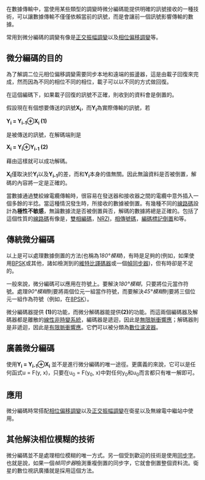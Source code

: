 {{original research|time=2016-06-30T09:22:57+00:00}}
{{unreferenced|time=2016-06-30T09:22:57+00:00}}
在數據傳輸中，當使用某些類型的調變時微分編碼能提供明確的訊號接收的一種技術，可以讓數據傳輸不僅僅依賴當前的訊號，而是會讓前一個訊號影響傳輸的數據。

常用到微分編碼的調變有像是[[正交振幅調變|正交振幅調變]]以及[[相位偏移調變|相位偏移調變]]等。

== 微分編碼的目的 ==
為了解調二位元相位偏移調變需要同步本地和遠端的振盪器，這是由載子回復來完成，然而因為不同的相位不同的相位，載子可以以不同的方式做回復。

在這個編碼下，如果載子回復的訊號不正確，則收到的資料會是倒置的。

假設現在有個想要傳送的訊號'''X<sub>i</sub>'''，而'''Y<sub>i</sub>'''為實際傳輸的訊號，若

'''Y<sub>i</sub> = Y<sub>i-1</sub>⊕X<sub>i</sub>   (1)'''

是被傳送的訊號，在解碼端則是

'''X<sub>i</sub> = Y<sub>i</sub>⊕Y<sub>i-1</sub>   (2)'''

藉由這樣就可以成功解碼。

'''X<sub>i</sub>'''僅取決於'''Y<sub>i</sub>'''以及'''Y<sub>i-1</sub>'''的差，而和'''Y<sub>i</sub>'''本身的值無關。因此無論資料是否被倒置，解碼的內容將一定是正確的。

當數據通過雙絞線電纜傳輸時，很容易在發送器和接收器之間的電纜中意外插入一個多餘的半捻。當這種情況發生時，所接收的數據被倒置。有幾種不同的[[线路码|線路碼]]設計為'''極性不敏感'''，無論數據流是否被倒置與否，解碼的數據將總是正確的。包括了這個性質的[[线路码|線路碼]]有像是{{tsl|en|Differential_Manchester_encoding|差分曼徹斯特編碼}}，[[交替反转码|雙相編碼]]，[[NRZI|NRZI]]，[[传号反转码|相傳號碼]]，[[传号反转码|編碼標記倒置]]和{{tsl|en|MLT-3_encoding|MLT-3編碼}}等。

== 傳統微分編碼 ==
以上是可以處理數據倒置的方法(也稱為''180°模糊'')，有時是足夠的(例如，如果使用[[相位偏移調變|BPSK]]或其他，諸如檢測到的[[Viterbi_decoder|維特比譯碼器]]或一個[[Frame_synchronization|幀同步器]])，但有時卻是不足的。

一般來說，微分編碼可以應用在符號上。要解決''180°模糊''，只要將位元當作符號。處理''90°模糊''則要將兩個位元一組當作符號，而要解決''45°模糊''則要將三個位元一組作為符號（例如，在[[8PSK|8PSK]]）。

微分編碼器提供 '''(1)'''的功能，而微分解碼器能提供'''(2)'''的功能。而這兩個編碼器及解碼器都是離散的[[线性时不变系统理论|線性非時變系統]]，編碼器是遞迴，因此是[[無限脈衝響應濾波器|無限脈衝響應]]；解碼器則是非遞迴，因此是[[有限脈衝響應濾波器|有限脈衝響應]]。它們可以被分類為[[数字滤波器|數位濾波器]]。

== 廣義微分編碼 ==
使用'''Y<sub>i</sub> = Y<sub>i-1</sub>⊕X<sub>i</sub>''' 並不是進行微分編碼的唯一途徑。更廣義的來說，它可以是任何函式u = F(y, x)，只要在u<sub>0</sub> = F(y<sub>0</sub>, x)中對任何y<sub>0</sub>和u<sub>0</sub>而言都只有唯一解即可。

== 應用 ==
微分編碼時常搭配[[相位偏移調變|相位偏移調變]]以及[[正交振幅調變|正交振幅調變]]在衛星以及無線電中繼站中使用。

== 其他解決相位模糊的技術 ==
微分編碼並不是處理相位模糊的唯一方式。另一個受到歡迎的技術是使用[[Syncword|同步字]]。也就是說，如果一個''幀同步器''檢測重複倒置的同步字，它就會倒置整個資料流。衛星的數位視訊廣播就是採用這個方法。